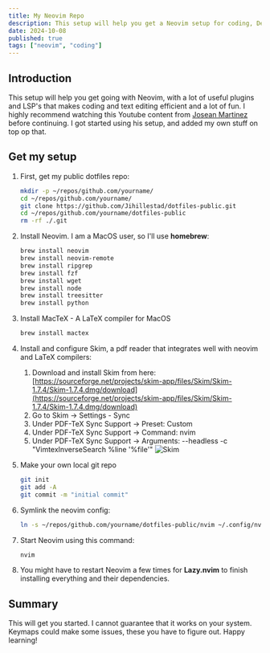 ```yaml
---
title: My Neovim Repo
description: This setup will help you get a Neovim setup for coding, DevOps and text editing
date: 2024-10-08
published: true
tags: ["neovim", "coding"]
---
```


## Introduction

This setup will help you get going with Neovim, with a lot of useful plugins and LSP's that
makes coding and text editing efficient and a lot of fun. I highly recommend watching this
Youtube content from [Josean Martinez](https://www.youtube.com/@joseanmartinez) before continuing.
I got started using his setup, and added my own stuff on top op that.

<Youtube id="6pAG3BHurdM" />

## Get my setup

1. First, get my public dotfiles repo:

   ```bash
   mkdir -p ~/repos/github.com/yourname/
   cd ~/repos/github.com/yourname/
   git clone https://github.com/Jihillestad/dotfiles-public.git
   cd ~/repos/github.com/yourname/dotfiles-public
   rm -rf ./.git
   ```

2. Install Neovim. I am a MacOS user, so I'll use **homebrew**:

   ```bash
   brew install neovim
   brew install neovim-remote
   brew install ripgrep
   brew install fzf
   brew install wget
   brew install node
   brew install treesitter
   brew install python
   ```

3. Install MacTeX - A LaTeX compiler for MacOS

   ```bash
   brew install mactex
   ```

4. Install and configure Skim, a pdf reader that integrates well with neovim and LaTeX compilers:

   1. Download and install Skim from here: [https://sourceforge.net/projects/skim-app/files/Skim/Skim-1.7.4/Skim-1.7.4.dmg/download](https://sourceforge.net/projects/skim-app/files/Skim/Skim-1.7.4/Skim-1.7.4.dmg/download)
   2. Go to Skim -> Settings - Sync
   3. Under PDF-TeX Sync Support -> Preset: Custom
   4. Under PDF-TeX Sync Support -> Command: nvim
   5. Under PDF-TeX Sync Support -> Arguments: --headless -c "VimtexInverseSearch %line '%file'"
      <Image alt="Skim" src="/skim.png" width={400} height={400} />

5. Make your own local git repo

   ```bash
   git init
   git add -A
   git commit -m "initial commit"
   ```

6. Symlink the neovim config:

   ```bash
   ln -s ~/repos/github.com/yourname/dotfiles-public/nvim ~/.config/nvim
   ```

7. Start Neovim using this command:

   ```bash
   nvim
   ```

8. You might have to restart Neovim a few times for **Lazy.nvim** to finish installing everything and their
   dependencies.

## Summary

This will get you started. I cannot guarantee that it works on your system. Keymaps could make some issues,
these you have to figure out. Happy learning!
